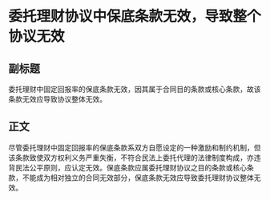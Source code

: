 # 委托理财协议中保底条款无效，导致整个协议无效
## 副标题
委托理财中固定回报率的保底条款无效，因其属于合同目的条款或核心条款，故该条款无效应导致协议整体无效。
## 正文
尽管委托理财中固定回报率的保底条款系双方自愿设定的一种激励和制约机制，但该条款致使双方权利义务严重失衡，不符合民法上委托代理的法律制度构成，亦违背民法公平原则，应认定无效。保底条款应属委托理财协议之目的条款或核心条款，不能成为相对独立的合同无效部分，保底条款无效应导致委托理财协议整体无效。
